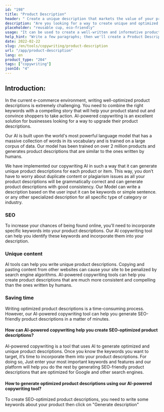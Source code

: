```yaml
---
id: "198"
title: "Product Description"
header: " Create a unique description that markets the value of your product."
description: "Are you looking for a way to create unique and optimized product descriptions? If so, you may want to consider using AI-powered copywriting. This tool uses AI to generate product descriptions that are tailored to your specific keywords."
placeholder: "reusable cup, eco-friendly"
usage: "It can be used to create a well-written and informative product description for clothings"
help_hint: "Write a few paragraphs; then we'll create a Product Description for the given text."
date: 2022-02-22
slug: /en/tools/copywriting/product-description
url: "/app/product-description"
lang: en
product_type: "204"
tags: ["copywriting"]
jsonId: "4"
---
```


## Introduction:

In the current e-commerce environment, writing well-optimized product descriptions is extremely challenging. You need to combine the right keywords with a compelling story that will help your product stand out and convince shoppers to take action. AI-powered copywriting іѕ аn excellent solution for businesses looking for a way to upgrade their product descriptions.

Our AI is built upon the world's most powerful language model that has a massive collection of words in its vocabulary and is trained on a large corpus of data. Our model has been trained on over 2 million products and generates product descriptions that are similar to the ones written by humans.

We have implemented our copywriting AI in such a way that it can generate unique product descriptions for each product or item. This way, you don’t have to worry about duplicate content or plagiarism issues as all your product descriptions will be grammatically correct and can generate product descriptions with good consistency. Our Model can write a description based on the user input it can be keywords or simple sentence. or any other specialized description for all specific type of category or industry.

### SEO

To increase your chances of being found online, you’ll need to incorporate specific keywords into your product descriptions. Our AI copywriting tool can help you identify these keywords and incorporate them into your description.

### Unique content

AI tools can help you write unique product descriptions. Copying and pasting content from other websites can cause your site to be penalized by search engine algorithms. AI-powered copywriting tools can help you create product descriptions that are much more consistent and compelling than the ones written by humans.

### Saving time

Writing optimized product descriptions is a time-consuming process. However, our AI-powered copywriting tool can help you generate SEO-friendly product descriptions in a matter of minutes.

#### How can AI-powered copywriting help you create SEO-optimized product descriptions?

AI-powered copywriting is a tool that uses AI to generate optimized and unique product descriptions. Once you know the keywords you want to target, it’s time to incorporate them into your product descriptions. For doing so, Just enter your most important keywords and features and our platform will help you do the rest by generating SEO-friendly product descriptions that are optimized for Google and other search engines.

#### How to generate optimized product descriptions using our AI-powered copywriting tool?

To create SEO-optimized product descriptions, you need to write some keywords about your product then click on "Generate description"
